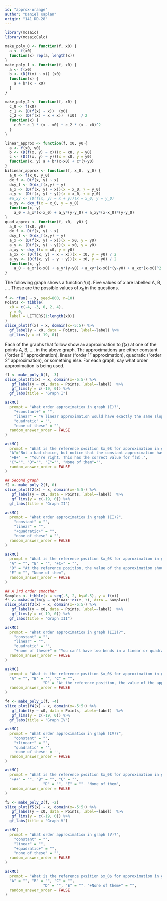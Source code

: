 ```yaml
---
id: "approx-orange"
author: "Daniel Kaplan"
origin: "141 DD-28"
---
```


```r

library(mosaic)
library(mosaicCalc)
```

```r
make_poly_0 <- function(f, x0) {
  a <- f(x0)
  function(x) rep(a, length(x))
}
make_poly_1 <- function(f, x0) {
  a <- f(x0)
  b <- (D(f(x) ~ x)) (x0)
  function(x) {
    a + b*(x - x0)
  }
}

make_poly_2 <- function(f, x0) {
  c_0 <- f(x0)
  c_1 <- (D(f(x) ~ x))  (x0)
  c_2 <- (D(f(x) ~ x + x))  (x0)  / 2
  function(x) {
    c_0 + c_1 * (x - x0) + c_2 * (x - x0)^2
  }
}

linear_approx <- function(f, x0, y0){
  a <- f(x0, y0)
  b <- (D(f(x, y) ~ x))(x = x0, y = y0)
  c <- (D(f(x, y) ~ y))(x = x0, y = y0)
  function(x, y) a + b*(x-x0) + c*(y-y0)
}
bilinear_approx <- function(f, x_0,  y_0) {
  a_0 <- f(x_0, y_0)
  dx_f <- D(f(x, y) ~ x)
  dxy_f <- D(dx_f(x,y) ~ y)
  a_x <- (D(f(x, y) ~ x))(x = x_0, y = y_0)
  a_y <- (D(f(x, y) ~ y))(x = x_0, y = y_0)
  #a_xy <- (D(f(x, y) ~ x + y))(x = x_0, y = y_0)
  a_xy <- dxy_f(x = x_0, y = y_0)
  function(x, y)
    a_0 + a_x*(x-x_0) + a_y*(y-y_0) + a_xy*(x-x_0)*(y-y_0)
}
quad_approx <- function(f, x0,  y0) {
  a_0 <- f(x0, y0)
  dx_f <- D(f(x, y) ~ x)
  dxy_f <- D(dx_f(x,y) ~ y)
  a_x <- (D(f(x, y) ~ x))(x = x0, y = y0)
  a_y <- (D(f(x, y) ~ y))(x = x0, y = y0)
  a_xy <- dxy_f(x = x0, y = y0)
  a_xx <- (D(f(x, y) ~ x + x))(x = x0, y = y0) / 2
  a_yy <- (D(f(x, y) ~ y + y))(x = x0, y = y0) / 2
  function(x, y)
    a_0 + a_x*(x-x0) + a_y*(y-y0) + a_xy*(x-x0)*(y-y0) + a_xx*(x-x0)^2 + a_yy*(y-y0)^2
}
```

The following graph shows a function $f(x)$. Five values of $x$ are labelled A, B, .... These are the possible values of $x_0$ in the questions.

```r
f <- rfun( ~ x, seed=800, n=10)
Points <- tibble(
  x0 = c(-4, -3, 0, 2, 4),
  y = 0,
  label = LETTERS[1:length(x0)]
)
slice_plot(f(x) ~ x, domain(x=-5:5)) %>%
  gf_label(y ~ x0, data = Points, label=~label) %>%
  gf_lims(y = c(-19, 0))
```


Each of the graphs that follow show an approximation to $f(x)$ at one of the points A, B, .... in the above graph. The approximations are either constant ("order 0" approximation), linear ("order 1" approximation), quadratic ("order 2" approximation), or something else. For each graph, say what order approximation is being used.


```r
f1 <- make_poly_0(f, -3)
slice_plot(f1(x) ~ x, domain(x=-5:5)) %>%
   gf_label(y ~ x0, data = Points, label=~label)  %>%
   gf_lims(y = c(-19, 0)) %>%
  gf_labs(title = "Graph I")
```

```r
askMC(
  prompt = "What order approximation in graph (I)?",
    "+constant+" = "",
    "linear" = "A linear approximation would have exactly the same slope as $f()$ at the reference point $x_0$.",
    "quadratic" = "",
    "none of these" = "",
  random_answer_order = FALSE
)
```

```r
askMC(
  prompt = "What is the reference position $x_0$ for approximation in graph (I)?",
  "A"="Not a bad choice, but notice that the constant approximation has a value a little lower than f(A).", 
  "+B+"  = "You're right. This has the correct value for f(B).",
  "C"="", "D"="", "E"="", "None of them"="",
  random_answer_order = FALSE
)
```

<!-- Second graph -->

```r
## Second graph
f2 <- make_poly_2(f, 0)
slice_plot(f2(x) ~ x, domain(x=-5:5)) %>%
   gf_label(y ~ x0, data = Points, label=~label)  %>%
   gf_lims(y = c(-19, 0)) %>%
  gf_labs(title = "Graph II")
```

```r
askMC(
  prompt = "What order approximation in graph (II)?",
    "constant" = "",
    "linear" = "",
    "+quadratic+" = "",
    "none of these" = "",
  random_answer_order = FALSE
)
```

```r
askMC(
  prompt = "What is the reference position $x_0$ for approximation in graph (II)?",
  "A" = "", "B" = "", "+C+" = "", 
  "D" = "At the reference position, the value of the approximation should always be $f(x_0)$. That's not the case here.",
  "E" = "", "None of them",
  random_answer_order = FALSE
)
```

<!-- Third graph -->

```r
## A 3rd order smoother
Samples <- tibble(x = seq(-5, 2, by=0.5), y = f(x))
f3 <- makeFun(lm(y ~ splines::ns(x, 3), data = Samples))
slice_plot(f3(x) ~ x, domain(x=-5:5)) %>%
   gf_label(y ~ x0, data = Points, label=~label)  %>%
   gf_lims(y = c(-19, 0)) %>%
  gf_labs(title = "Graph III")
```

```r
askMC(
  prompt = "What order approximation in graph (III)?",
    "constant" = "",
    "linear" = "",
    "quadratic" = "",
    "+none of these+" = "You can't have two bends in a linear or quadratic function.",
  random_answer_order = FALSE
)
```

```r
askMC(
  prompt = "What is the reference position $x_0$ for approximation in graph (III)?",
  "A" = "", "B" = "", "C" = "", 
                 "D" = "At the reference position, the value of the approximation should always be $f(x_0)$. That's not the case here.", "E" = "", "+None of them+" = "It's not a polynomial approximation at any of  those points.",
  random_answer_order = FALSE
)
```

<!-- Fourth graph -->

```r
f4 <- make_poly_1(f, -4)
slice_plot(f4(x) ~ x, domain(x=-5:5)) %>%
   gf_label(y ~ x0, data = Points, label=~label)  %>%
   gf_lims(y = c(-19, 0)) %>%
  gf_labs(title = "Graph IV")
```

```r
askMC(
  prompt = "What order approximation in graph (IV)?",
    "constant" = "",
    "+linear+" = "",
    "quadratic" = "",
    "none of these" = "",
  random_answer_order = FALSE
)
```

```r
askMC(
  prompt = "What is the reference position $x_0$ for approximation in graph (IV)?",
  "+A+" = "", "B" = "", "C" = "", 
                 "D" = "", "E" = "", "None of them",
  random_answer_order = FALSE
)
```

<!-- Fifth graph -->

```r
f5 <- make_poly_2(f, -2)
slice_plot(f5(x) ~ x, domain(x=-5:5)) %>%
   gf_label(y ~ x0, data = Points, label=~label)  %>%
   gf_lims(y = c(-19, 0)) %>%
  gf_labs(title = "Graph V")
```

```r
askMC(
  prompt = "What order approximation in graph (V)?",
    "constant" = "",
    "linear" = "",
    "+quadratic+" = "",
    "none of these" = "",
  random_answer_order = FALSE
)
```

```r
askMC(
  prompt = "What is the reference position $x_0$ for approximation in graph (V)?",
  "A" = "", "B" = "", "C" = "", 
                 "D" = "", "E" = "", "+None of them+" = "",
  random_answer_order = FALSE
)
```

